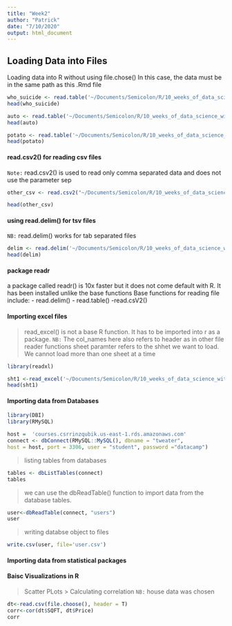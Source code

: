 ```yaml
---
title: "Week2"
author: "Patrick"
date: "7/10/2020"
output: html_document
---
```


## Loading Data into Files
Loading data into R without using file.chose()
In this case, the data must be in the same path as this .Rmd file
```r
who_suicide <- read.table('~/Documents/Semicolon/R/10_weeks_of_data_science_with_R/datasets/data/who_suicide_statistics.csv',sep = ",", header =T)
head(who_suicide)
```
```r
auto <- read.table('~/Documents/Semicolon/R/10_weeks_of_data_science_with_R/datasets/data/auto.txt',sep = ",", header =T)
head(auto)
```
```r
potato <- read.table('~/Documents/Semicolon/R/10_weeks_of_data_science_with_R/datasets/data/potatoes.txt', sep="\t", header=T)
head(potato)
```
#### read.csv2() for reading csv files
`Note:` read.csv2() is used to read only comma separated data and does not use the parameter sep

```r
other_csv <- read.csv2("~/Documents/Semicolon/R/10_weeks_of_data_science_with_R/datasets/data/who_suicide_statistics_semi.csv", header = T)

head(other_csv)
```
#### using read.delim() for tsv files
`NB:` read.delim() works for tab separated files
```r
delim <- read.delim('~/Documents/Semicolon/R/10_weeks_of_data_science_with_R/datasets/data/potatoes.txt', header=F)
head(delim)
```
#### package readr
a package called readr() is 10x faster but it does not come default with R. It has been installed unlike the base functions
Base functions for reading file include:
- read.delim()
- read.table()
-read.csV2()

#### Importing excel files 
> read_excel() is not a base R function. It has to be imported into r as a package.
> `NB:` The col_names here also refers to header as in other file reader functions
> sheet paramter refers to the shhet we want to load. We cannot load more than one sheet at a time

```r
library(readxl)
```
```r
sht1 <-read_excel('~/Documents/Semicolon/R/10_weeks_of_data_science_with_R/datasets/data/Employees.xlsx', col_names = T, sheet = 1)
head(sht1)
```
#### Importing data from Databases
```r
library(DBI)
library(RMySQL)
```

```r
host =  'courses.csrrinzqubik.us-east-1.rds.amazonaws.com' 
connect <- dbConnect(RMySQL::MySQL(), dbname = "tweater",
host = host, port = 3306, user = "student", password ="datacamp")
```
> listing tables from databases

```r
tables <- dbListTables(connect)
tables
```
> we can use the dbReadTable() function to import data from the database tables.

```r
user<-dbReadTable(connect, "users")
user
```

> writing databse object to files

```r
write.csv(user, file='user.csv')
```

#### Importing data from statistical packages


#### Baisc Visualizations in R

> Scatter PLots
>> Calculating correlation `NB:` house data was chosen

```r
dt<-read.csv(file.choose(), header = T)
corr<-cor(dt$SQFT, dt$Price)
corr
```

